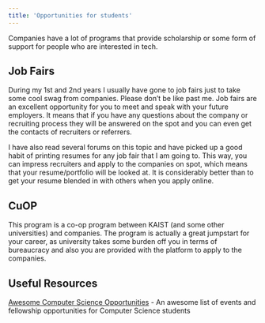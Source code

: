 ```yaml
---
title: 'Opportunities for students'
---
```


Companies have a lot of programs that provide scholarship or some form of support for people who are interested in tech.

## Job Fairs

During my 1st and 2nd years I usually have gone to job fairs just to take some cool swag from companies. Please don’t be like past me. Job fairs are an excellent opportunity for you to meet and speak with your future employers. It means that if you have any questions about the company or recruiting process they will be answered on the spot and you can even get the contacts of recruiters or referrers. 

I have also read several forums on this topic and have picked up a good habit of printing resumes for any job fair that I am going to. This way, you can impress recruiters and apply to the companies on spot, which means that your resume/portfolio will be looked at. It is considerably better than to get your resume blended in with others when you apply online.  

## CuOP

This program is a co-op program between KAIST (and some other universities) and companies. The program is actually a great jumpstart for your career, as university takes some burden off you in terms of bureaucracy and also you are provided with the platform to apply to the companies. 

## Useful Resources

[Awesome Computer Science Opportunities](https://github.com/anu0012/awesome-computer-science-opportunities) - An awesome list of events and fellowship opportunities for Computer Science students